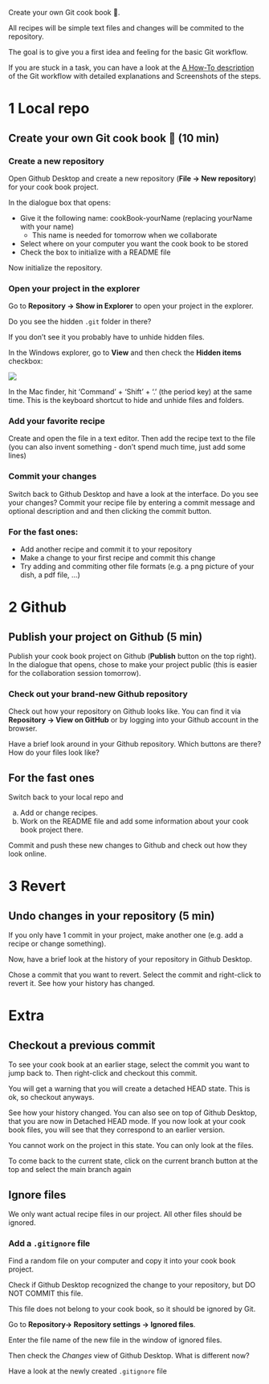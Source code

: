 Create your own Git cook book 🍜.

All recipes will be simple text files and changes will be commited to the repository.

The goal is to give you a first idea and feeling for the basic Git workflow.

If you are stuck in a task, you can have a look at the [A How-To description](../how-tos/git_workflow_gh_desktop.qmd) of the Git workflow with detailed explanations and Screenshots of the steps.

:::{.panel-tabset}

# 1 Local repo

## Create your own Git cook book 🍜 (10 min)

### Create a new repository

Open Github Desktop and create a new repository (**File -> New repository**) for your cook book project.

In the dialogue box that opens:

- Give it the following name: cookBook-yourName (replacing yourName with your name)
  - This name is needed for tomorrow when we collaborate
- Select where on your computer you want the cook book to be stored
- Check the box to initialize with a README file

Now initialize the repository.

### Open your project in the explorer

Go to **Repository -> Show in Explorer** to open your project in the explorer.

Do you see the hidden `.git` folder in there?

If you don't see it you probably have to unhide hidden files.

In the Windows explorer, go to **View** and then check the **Hidden items** checkbox:

![](tasks/img/windows_hidden_files.png)

In the Mac finder, hit 'Command' + 'Shift' + '.' (the period key) at the same time. This is the keyboard shortcut to hide and unhide files and folders.

### Add your favorite recipe

Create and open the file in a text editor.
Then add the recipe text to the file (you can also invent something - don't spend much time, just add some lines)

### Commit your changes

Switch back to Github Desktop and have a look at the interface.
Do you see your changes?
Commit your recipe file by entering a commit message and optional description and and then clicking the commit button.

### For the fast ones:

- Add another recipe and commit it to your repository
- Make a change to your first recipe and commit this change
- Try adding and commiting other file formats (e.g. a png picture of your dish, a pdf file, ...)

# 2 Github

## Publish your project on Github (5 min)

Publish your cook book project on Github (**Publish** button on the top right). In the dialogue that opens, chose to make your project public (this is easier for the collaboration session tomorrow).

### Check out your brand-new Github repository

Check out how your repository on Github looks like.
You can find it via **Repository -> View on GitHub** or by logging into your Github account in the browser.

Have a brief look around in your Github repository.
Which buttons are there? How do your files look like?

## For the fast ones

Switch back to your local repo and

a) Add or change recipes.
b) Work on the README file and add some information about your cook book project there.

Commit and push these new changes to Github and check out how they look online.

# 3 Revert

## Undo changes in your repository (5 min)

If you only have 1 commit in your project, make another one (e.g. add a recipe or change something).

Now, have a brief look at the history of your repository in Github Desktop.

Chose a commit that you want to revert.
Select the commit and right-click to revert it.
See how your history has changed.

# Extra

## Checkout a previous commit

To see your cook book at an earlier stage, select the commit you want to jump back to. Then right-click and checkout this commit.

You will get a warning that you will create a detached HEAD state. This is ok, so checkout anyways.

See how your history changed. You can also see on top of Github Desktop, that you are now in Detached HEAD mode. If you now look at your cook book files, you will see that they correspond to an earlier version.

::: {.callout-note}
You cannot work on the project in this state. 
You can only look at the files. 
:::

To come back to the current state, click on the current branch button at the top
and select the main branch again

## Ignore files

We only want actual recipe files in our project. All other files should be ignored.

### Add a `.gitignore` file

Find a random file on your computer and copy it into your cook book project.

Check if Github Desktop recognized the change to your repository, but DO NOT COMMIT 
this file.

This file does not belong to your cook book, so it should be ignored by Git.

Go to **Repository-> Repository settings -> Ignored files**.

Enter the file name of the new file in the window of ignored files.

Then check the *Changes* view of Github Desktop. What is different now?

Have a look at the newly created `.gitignore` file
:::
